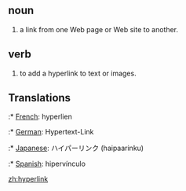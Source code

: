 == noun ==

#a link from one Web page or Web site to another.

== verb ==

#to add a hyperlink to text or images.

== Translations ==

:* [[French]]: hyperlien
:* [[German]]: Hypertext-Link
:* [[Japanese]]: ハイパーリンク (haipaarinku)
:* [[Spanish]]: hipervínculo

[[zh:hyperlink]]